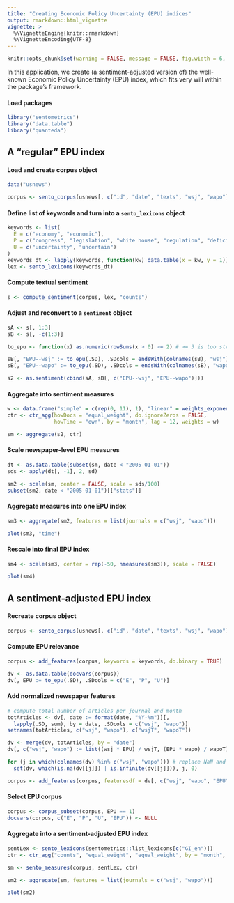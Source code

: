 ```yaml
---
title: "Creating Economic Policy Uncertainty (EPU) indices"
output: rmarkdown::html_vignette
vignette: >
  %\VignetteEngine{knitr::rmarkdown}
  %\VignetteEncoding{UTF-8}
---
```


```r
knitr::opts_chunk$set(warning = FALSE, message = FALSE, fig.width = 6, fig.height = 4, fig.align = "center")
```

In this application, we create (a sentiment-adjusted version of) the well-known Economic Policy Uncertainty (EPU) index, which fits very will within the package's framework.

#### Load packages

```r
library("sentometrics")
library("data.table")
library("quanteda")
```

## A "regular" EPU index

#### Load and create corpus object

```r
data("usnews")

corpus <- sento_corpus(usnews[, c("id", "date", "texts", "wsj", "wapo")])
```

#### Define list of keywords and turn into a `sento_lexicons` object

```r
keywords <- list(
  E = c("economy", "economic"),
  P = c("congress", "legislation", "white house", "regulation", "deficit", "federal reserve"),
  U = c("uncertainty", "uncertain")
)
keywords_dt <- lapply(keywords, function(kw) data.table(x = kw, y = 1))
lex <- sento_lexicons(keywords_dt)
```

#### Compute textual sentiment

```r
s <- compute_sentiment(corpus, lex, "counts")
```

#### Adjust and reconvert to a `sentiment` object

```r
sA <- s[, 1:3]
sB <- s[, -c(1:3)]

to_epu <- function(x) as.numeric(rowSums(x > 0) >= 2) # >= 3 is too strict for this corpus

sB[, "EPU--wsj" := to_epu(.SD), .SDcols = endsWith(colnames(sB), "wsj")]
sB[, "EPU--wapo" := to_epu(.SD), .SDcols = endsWith(colnames(sB), "wapo")]

s2 <- as.sentiment(cbind(sA, sB[, c("EPU--wsj", "EPU--wapo")]))
```

#### Aggregate into sentiment measures

```r
w <- data.frame("simple" = c(rep(0, 11), 1), "linear" = weights_exponential(12, alphas = 10^-10)[, 1])
ctr <- ctr_agg(howDocs = "equal_weight", do.ignoreZeros = FALSE,
               howTime = "own", by = "month", lag = 12, weights = w)

sm <- aggregate(s2, ctr)
```

#### Scale newspaper-level EPU measures

```r
dt <- as.data.table(subset(sm, date < "2005-01-01"))
sds <- apply(dt[, -1], 2, sd)

sm2 <- scale(sm, center = FALSE, scale = sds/100)
subset(sm2, date < "2005-01-01")[["stats"]]
```

#### Aggregate measures into one EPU index

```r
sm3 <- aggregate(sm2, features = list(journals = c("wsj", "wapo")))

plot(sm3, "time")
```

#### Rescale into final EPU index

```r
sm4 <- scale(sm3, center = rep(-50, nmeasures(sm3)), scale = FALSE)

plot(sm4)
```

## A sentiment-adjusted EPU index

#### Recreate corpus object

```r
corpus <- sento_corpus(usnews[, c("id", "date", "texts", "wsj", "wapo")])
```

#### Compute EPU relevance

```r
corpus <- add_features(corpus, keywords = keywords, do.binary = TRUE)

dv <- as.data.table(docvars(corpus))
dv[, EPU := to_epu(.SD), .SDcols = c("E", "P", "U")]
```

#### Add normalized newspaper features

```r
# compute total number of articles per journal and month
totArticles <- dv[, date := format(date, "%Y-%m")][,
  lapply(.SD, sum), by = date, .SDcols = c("wsj", "wapo")]
setnames(totArticles, c("wsj", "wapo"), c("wsjT", "wapoT"))

dv <- merge(dv, totArticles, by = "date")
dv[, c("wsj", "wapo") := list((wsj * EPU) / wsjT, (EPU * wapo) / wapoT)]

for (j in which(colnames(dv) %in% c("wsj", "wapo"))) # replace NaN and Inf values due to zero division
  set(dv, which(is.na(dv[[j]]) | is.infinite(dv[[j]])), j, 0)

corpus <- add_features(corpus, featuresdf = dv[, c("wsj", "wapo", "EPU")])
```

#### Select EPU corpus

```r
corpus <- corpus_subset(corpus, EPU == 1)
docvars(corpus, c("E", "P", "U", "EPU")) <- NULL
```

#### Aggregate into a sentiment-adjusted EPU index

```r
sentLex <- sento_lexicons(sentometrics::list_lexicons[c("GI_en")])
ctr <- ctr_agg("counts", "equal_weight", "equal_weight", by = "month", lag = 12)

sm <- sento_measures(corpus, sentLex, ctr)

sm2 <- aggregate(sm, features = list(journals = c("wsj", "wapo")))

plot(sm2)
```

